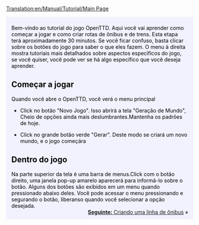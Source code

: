 [[Translation:en/Manual/Tutorial/Main Page]]

{{en/-}}
{{en/Tabs|5|1
|es/Manual/Tutorial/Tutorial|1. Inicio<!--
-->|pt/Manual/Tutorial/Autocarros (Ônibus)|2. Ônibus<!--
-->|pt/Manual/Tutorial/Comboios (Trens)|3. Trens<!--
-->|pt/Manual/Tutorial/Aviões|4. Aviões<!--
-->|pt/Manual/Tutorial/Fim|5. Final}}
<div style="padding:.5em 1em 1em 1em; border-top:none; background-color:#f1f2fe; color:#000;">
{{pt/Manual/Tutorial/Tutorial}}
Bem-vindo ao tutorial do jogo OpenTTD. Aqui você vai aprender como começar a jogar e como criar rotas de ônibus e de trens. Esta etapa terá aproximadamente 30 minutos. Se você ficar confuso, basta clicar sobre os botões do jogo para saber o que eles fazem. O menu à direita mostra tutoriais mais detalhados sobre aspectos específicos do jogo, se você quiser, você pode ver se há algo específico que você deseja aprender.

==Começar a jogar==
{{en/Phototable|[[File:pt/Manual/Tutorial/Menu principal novo jogo.png|Menu principal do OpenTTD]]|Menú principal de OpenTTD.|center}}
Quando você abre o OpenTTD, você verá o menu principal

*Click no botão "Novo Jogo". Isso abrirá a tela "Geração de Mundo", Cheio de opções ainda mais deslumbrantes.Mantenha os padrões de hoje.

{{en/Phototable|[[File:en/Geração de mundo.jpeg ]]|Diálogo de geração de mundo. As quatro imagens na parte superior permitem a alteração do clima. Vamos deixar todas as opções como estão para este tutorial|center}}

*Click no grande botão verde "Gerar". Deste modo se criará um novo mundo, e o jogo começára

==Dentro do jogo==
{{en/Phototable|[[File:es/Manual/Tutorial/Aftergamestart.png|320px]]|Assim começa um novo jogo.|right}}

Na parte superior da tela é uma barra de menus.Click com o botão direito, uma janela pop-up amarelo aparecerá para informá-lo sobre o botão. Alguns dos botões são exibidos em um menu quando pressionado abaixo deles. Você pode acessar o menu pressionando e segurando o botão, liberanso quando você selecionar a opção desejada.
<br style="clear:both;">
<span style="float: right">[[pt/Manual/Tutorial/Autocarros (Ônibus)|'''Seguinte:''' Criando uma linha de ônibus]] &raquo;</span>

</div>